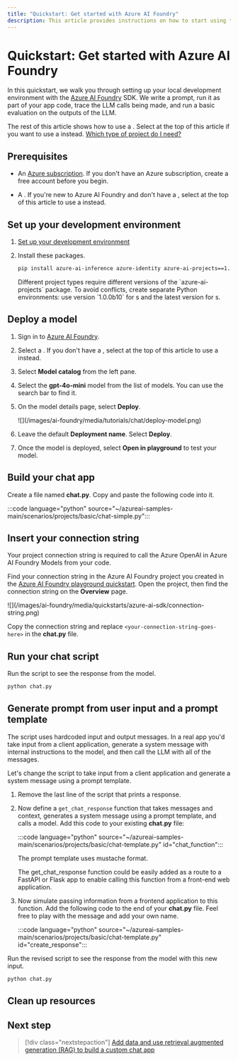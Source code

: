 ```yaml
---
title: "Quickstart: Get started with Azure AI Foundry"
description: This article provides instructions on how to start using the Azure AI Foundry portal and the Azure AI Foundry SDK.
---
```



# Quickstart: Get started with Azure AI Foundry
<Tabs>
<Tab title="Hub based project">

In this quickstart, we walk you through setting up your local development environment with the [Azure AI Foundry](https://ai.azure.com/?cid=learnDocs) SDK. We write a prompt, run it as part of your app code, trace the LLM calls being made, and run a basic evaluation on the outputs of the LLM.

<Tip>

The rest of this article shows how to use a **<Hub />**.  Select **<Fdp />** at the top of this article if you want to use a <Fdp /> instead.  [Which type of project do I need?](../what-is-azure-ai-foundry.md#which-type-of-project-do-i-need)
</Tip>

## Prerequisites

- An [Azure subscription](https://azure.microsoft.com/free/). If you don't have an Azure subscription, create a free account before you begin.

- A <HubProjectName />. If you're new to Azure AI Foundry and don't have a <HubProjectName />, select **<Fdp />** at the top of this article to use a <FdpProjectName /> instead.

## Set up your development environment

1. [Set up your development environment](../how-to/develop/install-cli-sdk)

1. Install these packages.

    ```bash
    pip install azure-ai-inference azure-identity azure-ai-projects==1.0.0b10
    ```

    <Note>
    Different project types require different versions of the `azure-ai-projects` package. To avoid conflicts, create separate Python environments: use version `1.0.0b10` for <HubProjectName />s and the latest version for <FdpProjectName />s.
    </Note>

## Deploy a model


<TipLeftPane />

1. Sign in to [Azure AI Foundry](https://ai.azure.com/?cid=learnDocs).

1. Select a <HubProjectName />. If you don't have a <HubProjectName />, select **<Fdp />** at the top of this article to use a <FdpProjectName /> instead.

1. Select **Model catalog** from the left pane.

1. Select the **gpt-4o-mini** model from the list of models. You can use the search bar to find it. 

1. On the model details page, select **Deploy**.

    <Frame>
        ![](/images/ai-foundry/media/tutorials/chat/deploy-model.png)
    </Frame>


1. Leave the default **Deployment name**. Select **Deploy**.

1. Once the model is deployed, select **Open in playground** to test your model.

## Build your chat app

Create a file named **chat.py**.  Copy and paste the following code into it.

:::code language="python" source="~/azureai-samples-main/scenarios/projects/basic/chat-simple.py":::

## Insert your connection string

Your project connection string is required to call the Azure OpenAI in Azure AI Foundry Models from your code. 

Find your connection string in the Azure AI Foundry project you created in the [Azure AI Foundry playground quickstart](../quickstarts/get-started-playground).  Open the project, then find the connection string on the **Overview** page.  

<Frame>
    ![](/images/ai-foundry/media/quickstarts/azure-ai-sdk/connection-string.png)
</Frame>

Copy the connection string and replace `<your-connection-string-goes-here>` in the **chat.py** file.

## Run your chat script

Run the script to see the response from the model.

```bash
python chat.py
```

## Generate prompt from user input and a prompt template

The script uses hardcoded input and output messages. In a real app you'd take input from a client application, generate a system message with internal instructions to the model, and then call the LLM with all of the messages.

Let's change the script to take input from a client application and generate a system message using a prompt template.

1. Remove the last line of the script that prints a response.

1. Now define a `get_chat_response` function that takes messages and context, generates a system message using a prompt template, and calls a model.  Add this code to your  existing **chat.py** file:

    :::code language="python" source="~/azureai-samples-main/scenarios/projects/basic/chat-template.py" id="chat_function":::

    <Note>
    The prompt template uses mustache format.
    </Note>

    The get_chat_response function could be easily added as a route to a FastAPI or Flask app to enable calling this function from a front-end web application.

1. Now simulate passing information from a frontend application to this function.  Add the following code to the end of your **chat.py** file.  Feel free to play with the message and add your own name.

    :::code language="python" source="~/azureai-samples-main/scenarios/projects/basic/chat-template.py" id="create_response":::

Run the revised script to see the response from the model with this new input.

```bash
python chat.py
```

## Clean up resources


<CleanUpResources />

## Next step

> [!div class="nextstepaction"]
> [Add data and use retrieval augmented generation (RAG) to build a custom chat app](../tutorials/copilot-sdk-create-resources)

</Tab>

<Tab title="Foundry project">


<GetStartedFdp />

</Tab>
</Tabs>
